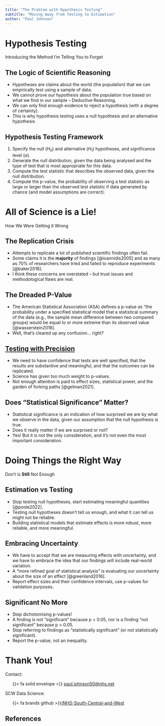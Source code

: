 ```yaml
---
title: "The Problem with Hypothesis Testing"
subtitle: "Moving Away from Testing to Estimation"
author: "Paul Johnson"
---
```


# Hypothesis Testing {data-background-color="#425563" data-verticator="#E8EDEE"}

Introducing the Method I'm Telling You to Forget

## The Logic of Scientific Reasoning {.center}

- Hypotheses are claims about the world (the population) that we can empirically test using a sample of data.
- We cannot prove our hypothesis about the population true based on what we find in our sample -- Deductive Reasoning.
- We can only find enough evidence to reject a hypothesis (with a degree of certainty).
- This is why hypothesis testing uses a null hypothesis and an alternative hypothesis.

## Hypothesis Testing Framework {.center}

1. Specify the null ($H_0$) and alternative ($H_1$) hypotheses, and significance level ($\alpha$).
2. Generate the null distribution, given the data being analysed and the type of test that is most appropriate for this data.
3. Compute the test statistic that describes the observed data, given the null distribution.
4. Compute the p-value, the probability of observing a test statistic as large or larger than the observed test statistic if data generated by chance (and model assumptions are correct).

# All of Science is a Lie! {data-background-color="#425563" data-verticator="#E8EDEE"}

How We Were Getting it Wrong

## The Replication Crisis {.center}

- Attempts to replicate a lot of published scientific findings often fail.
- Some claims it is the **majority** of findings [@ioannidis2005] and as many as 70% of researchers have tried and failed to reproduce experiments [@baker2016].
- I think these concerns are overstated -- but trust issues and methodological flaws are real.

## The Dreaded P-Value {.center}

- The American Statistical Association (ASA) defines a p-value as "the probability under a specified statistical model that a statistical summary of the data (e.g., the sample mean difference between two compared groups) would be equal to or more extreme than its observed value [@wasserstein2016].
- Well, that's cleared up any confusion... right?

## [Testing with Precision](https://shiny.ieis.tue.nl/d_p_power/) {.center}

- We need to have confidence that tests are well specified, that the results are substantive and meaningful, and that the outcomes can be replicated.
- Science has given too much weight to p-values.
- Not enough attention is paid to effect sizes, statistical power, and the garden of forking paths [@gelman2021].

## Does "Statistical Significance" Matter?

- Statistical significance is an indication of how surprised we are by what we observe in the data, given our assumption that the null hypothesis is true.
- Does it really matter if we are surprised or not? 
- Yes! But it is not the only consideration, and it's not even the most important consideration.

# Doing Things the Right Way {data-background-color="#425563" data-verticator="#E8EDEE"}

Don't is **Still** Not Enough

## Estimation vs Testing {.center}

- Stop testing null hypotheses, start estimating meaningful quantities [@poole2022].
- Testing null hypotheses doesn't tell us enough, and what it can tell us might not be reliable.
- Building statistical models that estimate effects is more robust, more reliable, and more meaningful.

## Embracing Uncertainty {.center}

- We have to accept that we are measuring effects with uncertainty, and we have to embrace the idea that our findings will include real-world variation.
- A "more refined goal of statistical analysis" is evaluating our uncertainty about the size of an effect [@greenland2016].
- Report effect sizes and their confidence intervals, use p-values for validation purposes.

## Significant No More {.center}

- Stop dichotomising p-values!
- A finding is not "significant" because p < 0.05, nor is a finding "not significant" because p > 0.05.
- Stop referring to findings as "statistically significant" (or not statistically significant).
- Report the p-value, not an inequality.

# Thank You!

Contact:
<br>

<ul >
{{< fa solid envelope >}} [paul.johnson50@nhs.net](mailto: paul.johnson50@nhs.net)
</ul>


SCW Data Science:
<br>

<ul >
{{< fa brands github >}}[/NHS-South-Central-and-West](https://github.com/nhs-south-central-and-west/)
</ul>

## References


